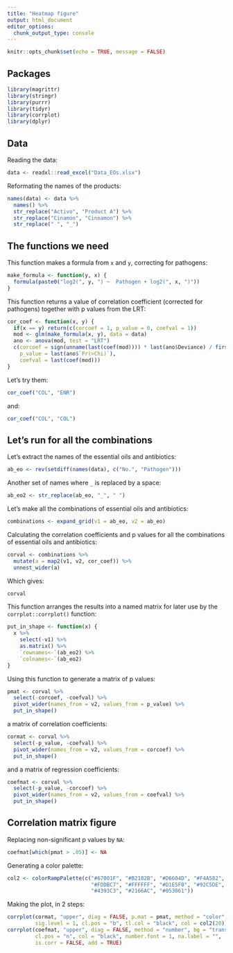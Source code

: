 ```yaml
---
title: "Heatmap figure"
output: html_document
editor_options: 
  chunk_output_type: console
---
```


```r
knitr::opts_chunk$set(echo = TRUE, message = FALSE)
```

## Packages

```r
library(magrittr)
library(stringr)
library(purrr)
library(tidyr)
library(corrplot)
library(dplyr)
```

## Data

Reading the data:

```r
data <- readxl::read_excel("Data_EOs.xlsx")
```

Reformating the names of the products:

```r
names(data) <- data %>%
  names() %>%
  str_replace("Activo", "Product A") %>% 
  str_replace("Cinamon", "Cinnamon") %>% 
  str_replace(" ", "_")
```

## The functions we need

This function makes a formula from `x` and `y`, correcting for pathogens:

```r
make_formula <- function(y, x) {
  formula(paste0("log2(", y, ") ~  Pathogen + log2(", x, ")"))
}
```

This function returns a value of correlation coefficient (corrected for pathogens)
together with p values from the LRT:

```r
cor_coef <- function(x, y) {
  if(x == y) return(c(corcoef = 1, p_value = 0, coefval = 1))
  mod <- glm(make_formula(x, y), data = data)
  ano <- anova(mod, test = "LRT")
  c(corcoef = sign(unname(last(coef(mod)))) * last(ano$Deviance) / first(tail(ano$`Resid. Dev`, 2)),
    p_value = last(ano$`Pr(>Chi)`),
    coefval = last(coef(mod)))
}
```

Let's try them:

```r
cor_coef("COL", "ENR")
```

and:

```r
cor_coef("COL", "COL")
```

## Let's run for all the combinations

Let's extract the names of the essential oils and antibiotics:

```r
ab_eo <- rev(setdiff(names(data), c("No.", "Pathogen")))
```

Another set of names where `_` is replaced by a space:

```r
ab_eo2 <- str_replace(ab_eo, "_", " ")
```

Let's make all the combinations of essential oils and antibiotics:

```r
combinations <- expand_grid(v1 = ab_eo, v2 = ab_eo)
```

Calculating the correlation coefficients and p values for all the combinations
of essential oils and antibiotics:

```r
corval <- combinations %>% 
  mutate(a = map2(v1, v2, cor_coef)) %>% 
  unnest_wider(a)
```

Which gives:

```r
corval
```

This function arranges the results into a named matrix for later use by the
`corrplot::corrplot()` function:

```r
put_in_shape <- function(x) {
  x %>%
    select(-v1) %>% 
    as.matrix() %>% 
    `rownames<-`(ab_eo2) %>% 
    `colnames<-`(ab_eo2)
}
```

Using this function to generate a matrix of p values:

```r
pmat <- corval %>% 
  select(-corcoef, -coefval) %>% 
  pivot_wider(names_from = v2, values_from = p_value) %>% 
  put_in_shape()
```

a matrix of correlation coefficients:

```r
cormat <- corval %>% 
  select(-p_value, -coefval) %>% 
  pivot_wider(names_from = v2, values_from = corcoef) %>% 
  put_in_shape()
```

and a matrix of regression coefficients:

```r
coefmat <- corval %>% 
  select(-p_value, -corcoef) %>% 
  pivot_wider(names_from = v2, values_from = coefval) %>% 
  put_in_shape()
```

## Correlation matrix figure

Replacing non-significant p values by `NA`:

```r
coefmat[which(pmat > .05)] <- NA
```

Generating a color palette:

```r
col2 <- colorRampPalette(c("#67001F", "#B2182B", "#D6604D", "#F4A582",
                           "#FDDBC7", "#FFFFFF", "#D1E5F0", "#92C5DE",
                           "#4393C3", "#2166AC", "#053061"))
```

Making the plot, in 2 steps:

```r
corrplot(cormat, "upper", diag = FALSE, p.mat = pmat, method = "color",
         sig.level = 1, cl.pos = "b", tl.col = "black", col = col2(20))
corrplot(coefmat, "upper", diag = FALSE, method = "number", bg = "transparent",
         cl.pos = "n", col = "black", number.font = 1, na.label = "",
         is.corr = FALSE, add = TRUE)
```
